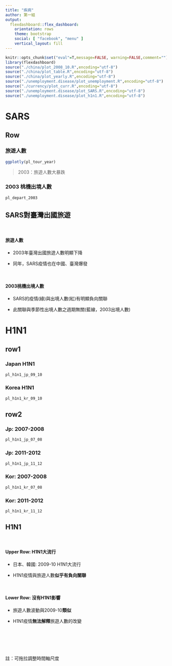 ```yaml
---
title: "疾病"
author: 第一組
output: 
  flexdashboard::flex_dashboard:
    orientation: rows
    theme: bootstrap
    social: [ "facebook", "menu" ]
    vertical_layout: fill
---
```


```r
knitr::opts_chunk$set("eval"=T,message=FALSE, warning=FALSE,comment="") # set global: overide indi. chunks 
library(flexdashboard)
source("./china/plot_2008_10.R",encoding="utf-8")
source("./china/plot_table.R",encoding="utf-8")
source("./china/plot_yearly.R",encoding="utf-8")
source("./unemployment.disease/plot_unemployment.R",encoding="utf-8")
source("./currency/plot_curr.R",encoding="utf-8")
source("./unemployment.disease/plot_SARS.R",encoding="utf-8")
source("./unemployment.disease/plot_h1n1.R",encoding="utf-8")
```

SARS {data-navmenu="疾病" data-icon="ion-arrow-graph-down-right"}
===========================================

Row {.tabset}
----------------------------

### 旅遊人數

```r
ggplotly(pl_tour_year)
```
> 2003：旅遊人數大暴跌

### 2003 桃機出境人數

```r
pl_depart_2003
```

SARS對臺灣出國旅遊 {.sidebar}
-------------------------------------

<br>

#### **旅遊人數**

* 2003年臺灣出國旅遊人數明顯下降

* 同年，SARS疫情也在中國、臺灣爆發

<br>

#### **2003桃機出境人數**

* SARS的疫情(綠)與出境人數(紅)有明顯負向關聯

* 此關聯與季節性出境人數之週期無關(藍線，2003出境人數)


H1N1 {data-navmenu="疾病" data-icon="ion-medkit"}
===========================================

row1 {.tabset}
--------------------

### Japan H1N1
```r
pl_h1n1_jp_09_10
```

### Korea H1N1
```r
pl_h1n1_kr_09_10
```

row2 {.tabset}
-------------------

### Jp: 2007-2008
```r
pl_h1n1_jp_07_08
```

### Jp: 2011-2012
```r
pl_h1n1_jp_11_12
```

### Kor: 2007-2008
```r
pl_h1n1_kr_07_08
```

### Kor: 2011-2012
```r
pl_h1n1_kr_11_12
```

H1N1 {.sidebar}
-------------------------------------

<br>

#### Upper Row: **H1N1大流行**

* 日本、韓國: 2009-10 H1N1大流行

* H1N1疫情與旅遊人數**似乎有負向關聯**

<br>

#### Lower Row: **沒有H1N1影響**

* 旅遊人數波動與2009-10**類似**

* H1N1疫情**無法解釋**旅遊人數的改變

<br>
<br>
<br>
<br>

註：可拖拉調整時間軸尺度
